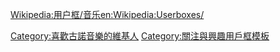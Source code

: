 {{Userbox
  |id=[[file:Charles Gounod (1890) by Nadar.jpg|50px]]
  |id-c=#8B4513
  |info=這個用戶喜歡聽'''[[夏爾·古諾|古諾]]'''的作品。
  |info-c=#FFEFD5
  |info-s=10
  |border-c=black
}}
<includeonly>[[Category:喜歡古諾音樂的維基人]]</includeonly>
<noinclude>{{Clear}}[[Wikipedia:用户框/音乐]][[Category:關注與興趣用戶框模板]][[en:Wikipedia:Userboxes/]]</noinclude>